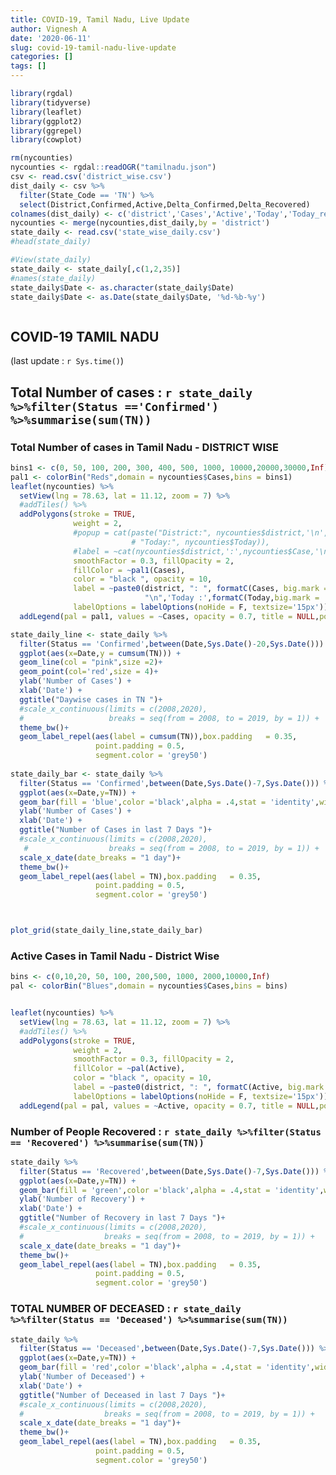 ```yaml
---
title: COVID-19, Tamil Nadu, Live Update
author: Vignesh A
date: '2020-06-11'
slug: covid-19-tamil-nadu-live-update
categories: []
tags: []
---
```


```r
library(rgdal)
library(tidyverse)
library(leaflet)
library(ggplot2)
library(ggrepel)
library(cowplot)
```
```r
rm(nycounties)
nycounties <- rgdal::readOGR("tamilnadu.json")
csv <- read.csv('district_wise.csv')
dist_daily <- csv %>%
  filter(State_Code == 'TN') %>%
  select(District,Confirmed,Active,Delta_Confirmed,Delta_Recovered)
colnames(dist_daily) <- c('district','Cases','Active','Today','Today_rec')
nycounties <- merge(nycounties,dist_daily,by = 'district')
state_daily <- read.csv('state_wise_daily.csv')
#head(state_daily)

#View(state_daily)
state_daily <- state_daily[,c(1,2,35)]
#names(state_daily)
state_daily$Date <- as.character(state_daily$Date)
state_daily$Date <- as.Date(state_daily$Date, '%d-%b-%y')



```

## **COVID-19 TAMIL NADU** 
(last update : `r Sys.time()`)

## Total Number of cases : **`r state_daily %>%filter(Status =='Confirmed') %>%summarise(sum(TN)) `**

### Total Number of cases in Tamil Nadu - DISTRICT WISE

```r
bins1 <- c(0, 50, 100, 200, 300, 400, 500, 1000, 10000,20000,30000,Inf)
pal1 <- colorBin("Reds",domain = nycounties$Cases,bins = bins1)
leaflet(nycounties) %>%
  setView(lng = 78.63, lat = 11.12, zoom = 7) %>%
  #addTiles() %>%
  addPolygons(stroke = TRUE, 
              weight = 2,
              #popup = cat(paste("District:", nycounties$district,'\n',
                           # "Today:", nycounties$Today)), 
              #label = ~cat(nycounties$district,':',nycounties$Case,'\nTotal:',nycounties$Total),
              smoothFactor = 0.3, fillOpacity = 2,
              fillColor = ~pal1(Cases),
              color = "black ", opacity = 10,
              label = ~paste0(district, ": ", formatC(Cases, big.mark = ","),
                              "\n",'Today :',formatC(Today,big.mark = ',')),
              labelOptions = labelOptions(noHide = F, textsize='15px')) %>% 
  addLegend(pal = pal1, values = ~Cases, opacity = 0.7, title = NULL,position = "bottomright")

```

```r
state_daily_line <- state_daily %>%
  filter(Status == 'Confirmed',between(Date,Sys.Date()-20,Sys.Date())) %>%
  ggplot(aes(x=Date,y = cumsum(TN))) +
  geom_line(col = "pink",size =2)+
  geom_point(col='red',size = 4)+
  ylab('Number of Cases') +
  xlab('Date') +
  ggtitle("Daywise cases in TN ")+
  #scale_x_continuous(limits = c(2008,2020),
  #                   breaks = seq(from = 2008, to = 2019, by = 1)) + 
  theme_bw()+
  geom_label_repel(aes(label = cumsum(TN)),box.padding   = 0.35, 
                   point.padding = 0.5,
                   segment.color = 'grey50')
  
state_daily_bar <- state_daily %>%
  filter(Status == 'Confirmed',between(Date,Sys.Date()-7,Sys.Date())) %>%
  ggplot(aes(x=Date,y=TN)) + 
  geom_bar(fill = 'blue',color ='black',alpha = .4,stat = 'identity',width = 0.4) +
  ylab('Number of Cases') +
  xlab('Date') +
  ggtitle("Number of Cases in last 7 Days ")+
  #scale_x_continuous(limits = c(2008,2020),
   #                  breaks = seq(from = 2008, to = 2019, by = 1)) + 
  scale_x_date(date_breaks = "1 day")+
  theme_bw()+
  geom_label_repel(aes(label = TN),box.padding   = 0.35, 
                   point.padding = 0.5,
                   segment.color = 'grey50')



plot_grid(state_daily_line,state_daily_bar)

```


### Active Cases in Tamil Nadu - District Wise

```r
bins <- c(0,10,20, 50, 100, 200,500, 1000, 2000,10000,Inf)
pal <- colorBin("Blues",domain = nycounties$Cases,bins = bins)


leaflet(nycounties) %>%
  setView(lng = 78.63, lat = 11.12, zoom = 7) %>%
  #addTiles() %>%
  addPolygons(stroke = TRUE, 
              weight = 2,
              smoothFactor = 0.3, fillOpacity = 2,
              fillColor = ~pal(Active),
              color = "black ", opacity = 10,
              label = ~paste0(district, ": ", formatC(Active, big.mark = ",")),
              labelOptions = labelOptions(noHide = F, textsize='15px')) %>% 
  addLegend(pal = pal, values = ~Active, opacity = 0.7, title = NULL,position = "bottomright")


```


### Number of People Recovered : **`r state_daily %>%filter(Status == 'Recovered') %>%summarise(sum(TN))` **

```r

state_daily %>%
  filter(Status == 'Recovered',between(Date,Sys.Date()-7,Sys.Date())) %>%
  ggplot(aes(x=Date,y=TN)) + 
  geom_bar(fill = 'green',color ='black',alpha = .4,stat = 'identity',width = 0.4) +
  ylab('Number of Recovery') +
  xlab('Date') +
  ggtitle("Number of Recovery in last 7 Days ")+
  #scale_x_continuous(limits = c(2008,2020),
  #                  breaks = seq(from = 2008, to = 2019, by = 1)) + 
  scale_x_date(date_breaks = "1 day")+
  theme_bw()+
  geom_label_repel(aes(label = TN),box.padding   = 0.35, 
                   point.padding = 0.5,
                   segment.color = 'grey50')

```


### TOTAL NUMBER OF DECEASED : **`r state_daily %>%filter(Status == 'Deceased') %>%summarise(sum(TN))`**

```r
state_daily %>%
  filter(Status == 'Deceased',between(Date,Sys.Date()-7,Sys.Date())) %>%
  ggplot(aes(x=Date,y=TN)) + 
  geom_bar(fill = 'red',color ='black',alpha = .4,stat = 'identity',width = 0.4) +
  ylab('Number of Deceased') +
  xlab('Date') +
  ggtitle("Number of Deceased in last 7 Days ")+
  #scale_x_continuous(limits = c(2008,2020),
  #                  breaks = seq(from = 2008, to = 2019, by = 1)) + 
  scale_x_date(date_breaks = "1 day")+
  theme_bw()+
  geom_label_repel(aes(label = TN),box.padding   = 0.35, 
                   point.padding = 0.5,
                   segment.color = 'grey50')
```




